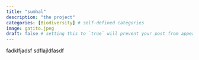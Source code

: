 ```yaml
---
title: "sumhal"
description: "the project"
categories: [Biodiversity] # self-defined categories
image: gatito.jpeg
draft: false # setting this to `true` will prevent your post from appearing on your listing page until you're ready!
---
```


fadklfjadsf 
sdflajldfasdf 